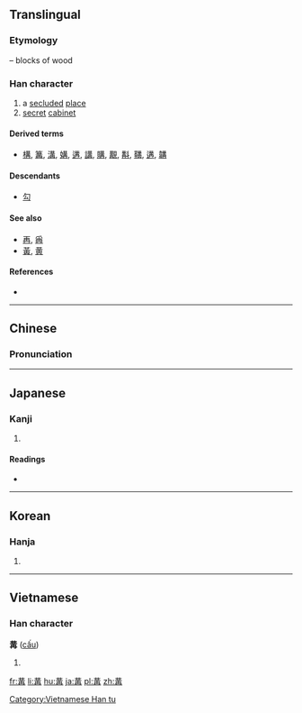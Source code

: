 {{also|黃|黄}}
==Translingual==

===Etymology===
{{liushu|p}} – blocks of wood

===Han character===
{{Han char|rn=13|rad=冂|as=08|sn=10|four=55557|canj=TTGB|ids=⿱井再,⿱𠀎冉}}

# a [[secluded]] [[place]]
# [[secret]] [[cabinet]]

====Derived terms====
* [[構]], [[篝]], [[溝]], [[媾]], [[遘]], [[講]], [[購]], [[覯]], [[斠]], [[鞲]], [[遘]], [[韝]]

====Descendants====
* [[勾]] {{qualifier|simplification is compounds, such as [[沟]], from [[溝]], and [[购]], from [[購]]}}

====See also====
* [[再]], [[爯]] <!-- maybe related? -->
* [[黃]], [[黄]] <!-- graphically similar -->

====References====
* {{Han ref|kx=0129.250|dkj=01540|dj=0291.160|hdz=10100.170|uh=5193|ud=20883|bh=D0E0|bd=53472}}

----

==Chinese==
{{zh-forms}}

===Pronunciation===
{{zh-pron
|m=gòu,gōu
|c=gau3
|mn=
|mc=y
|oc=y
|ma=
|cat=n
}}

----

==Japanese==

===Kanji===
{{ja-kanji|grade=|rs=冂08}}

# {{defn|lang=ja|sort=冂08}}

====Readings====
* {{ja-readings|on=[[こう]] (kō)|kun=[[かまえる]] (kamaeru)}}

----

==Korean==

===Hanja===
{{ko-hanja|hangeul=구|rv=gu|mr=ku}}

# {{defn|lang=ko|sort=冂08}}

----

==Vietnamese==

===Han character===
'''冓''' ([[cấu]])

# {{defn|lang=vi}}

[[Category:Vietnamese Han tu]]

[[fr:冓]]
[[li:冓]]
[[hu:冓]]
[[ja:冓]]
[[pl:冓]]
[[zh:冓]]